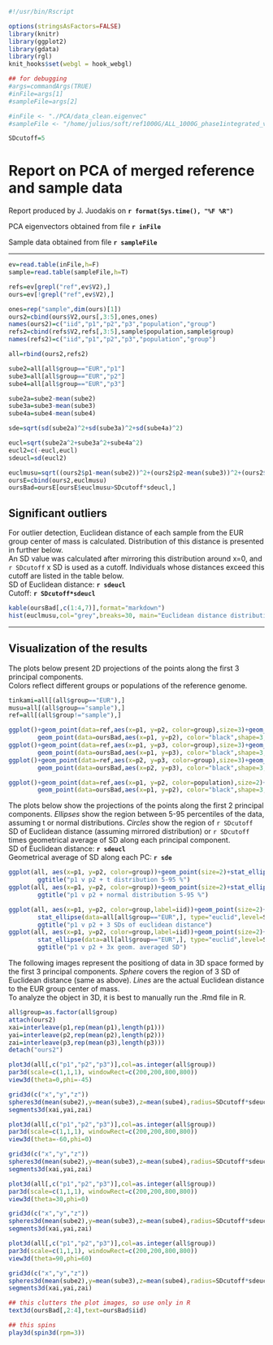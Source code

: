 ```r
#!/usr/bin/Rscript

options(stringsAsFactors=FALSE)
library(knitr)
library(ggplot2)
library(gdata)
library(rgl)
knit_hooks$set(webgl = hook_webgl)

## for debugging
#args=commandArgs(TRUE)
#inFile=args[1]
#sampleFile=args[2]

#inFile <- "./PCA/data_clean.eigenvec"
#sampleFile <- "/home/julius/soft/ref1000G/ALL_1000G_phase1integrated_v3.sample"

SDcutoff=5
```

Report on PCA of merged reference and sample data
========================================================

Report produced by J. Juodakis on **`r format(Sys.time(), "%F %R")`**

PCA eigenvectors obtained from file **`r inFile`**

Sample data obtained from file **`r sampleFile`**

------------------------------------------

```r
ev=read.table(inFile,h=F)
sample=read.table(sampleFile,h=T)

refs=ev[grepl("ref",ev$V2),]
ours=ev[!grepl("ref",ev$V2),]

ones=rep("sample",dim(ours)[1])
ours2=cbind(ours$V2,ours[,3:5],ones,ones)
names(ours2)=c("iid","p1","p2","p3","population","group")
refs2=cbind(refs$V2,refs[,3:5],sample$population,sample$group)
names(refs2)=c("iid","p1","p2","p3","population","group")

all=rbind(ours2,refs2)
```

```r
sube2=all[all$group=="EUR","p1"]
sube3=all[all$group=="EUR","p2"]
sube4=all[all$group=="EUR","p3"]

sube2a=sube2-mean(sube2)
sube3a=sube3-mean(sube3)
sube4a=sube4-mean(sube4)

sde=sqrt(sd(sube2a)^2+sd(sube3a)^2+sd(sube4a)^2)

eucl=sqrt(sube2a^2+sube3a^2+sube4a^2)
eucl2=c(-eucl,eucl)
sdeucl=sd(eucl2)

euclmusu=sqrt((ours2$p1-mean(sube2))^2+(ours2$p2-mean(sube3))^2+(ours2$p3-mean(sube4))^2)
oursE=cbind(ours2,euclmusu)
oursBad=oursE[oursE$euclmusu>SDcutoff*sdeucl,]
```

## Significant outliers

For outlier detection, Euclidean distance of each sample from the EUR group center of mass is calculated. Distribution of this distance is presented in further below.  
An SD value was calculated after mirroring this distribution around x=0, and `r SDcutoff` x SD is used as a cutoff. Individuals whose distances exceed this cutoff are listed in the table below.  
SD of Euclidean distance: **`r sdeucl`**  
Cutoff: **`r SDcutoff*sdeucl`**  

```r
kable(oursBad[,c(1:4,7)],format="markdown")
hist(euclmusu,col="grey",breaks=30, main="Euclidean distance distribution",xlab="Euclidean distance from EUR group center")
```

------------
## Visualization of the results

The plots below present 2D projections of the points along the first 3 principal components.  
Colors reflect different groups or populations of the reference genome.

```r
tinkami=all[(all$group=="EUR"),]
musu=all[(all$group=="sample"),]
ref=all[(all$group!="sample"),]

ggplot()+geom_point(data=ref,aes(x=p1, y=p2, color=group),size=3)+geom_point(data=musu,aes(x=p1, y=p2, color=group),size=3)+
        geom_point(data=oursBad,aes(x=p1, y=p2), color="black",shape=3,size=3)+ggtitle("p1 vs p2")
ggplot()+geom_point(data=ref,aes(x=p1, y=p3, color=group),size=3)+geom_point(data=musu,aes(x=p1, y=p3, color=group),size=3)+
        geom_point(data=oursBad,aes(x=p1, y=p3), color="black",shape=3,size=3)+ggtitle("p1 vs p3")
ggplot()+geom_point(data=ref,aes(x=p2, y=p3, color=group),size=3)+geom_point(data=musu,aes(x=p2, y=p3, color=group),size=3)+
        geom_point(data=oursBad,aes(x=p2, y=p3), color="black",shape=3,size=3)+ggtitle("p2 vs p3")

ggplot()+geom_point(data=ref,aes(x=p1, y=p2, color=population),size=2)+geom_point(data=musu,aes(x=p1, y=p2, color=population),size=2)+
        geom_point(data=oursBad,aes(x=p1, y=p2), color="black",shape=3,size=2)+ggtitle("p1 vs p2 on POPULATIONS")
```

The plots below show the projections of the points along the first 2 principal components. *Ellipses* show the region between 5-95 percentiles of the data, assuming t or normal distributions. *Circles* show the region of `r SDcutoff` SD of Euclidean distance (assuming mirrored distribution) or `r SDcutoff` times geometrical average of SD along each principal component.  
SD of Euclidean distance: **`r sdeucl`**  
Geometrical average of SD along each PC: **`r sde`**  

```r
ggplot(all, aes(x=p1, y=p2, color=group))+geom_point(size=2)+stat_ellipse(data=tinkami)+
        ggtitle("p1 v p2 + t distribution 5-95 %")
ggplot(all, aes(x=p1, y=p2, color=group))+geom_point(size=2)+stat_ellipse(data=tinkami, type="norm")+
        ggtitle("p1 v p2 + normal distribution 5-95 %")

ggplot(all, aes(x=p1, y=p2, color=group,label=iid))+geom_point(size=2)+
        stat_ellipse(data=all[all$group=="EUR",], type="euclid",level=SDcutoff*sdeucl)+
        ggtitle("p1 v p2 + 3 SDs of euclidean distance")
ggplot(all, aes(x=p1, y=p2, color=group,label=iid))+geom_point(size=2)+
        stat_ellipse(data=all[all$group=="EUR",], type="euclid",level=SDcutoff*sde)+
        ggtitle("p1 v p2 + 3x geom. averaged SD")
```

The following images represent the positiong of data in 3D space formed by the first 3 principal components. *Sphere* covers the region of 3 SD of Euclidean distance (same as above). *Lines* are the actual Euclidean distance to the EUR group center of mass.  
To analyze the object in 3D, it is best to manually run the .Rmd file in R.

```r
all$group=as.factor(all$group)
attach(ours2)
xai=interleave(p1,rep(mean(p1),length(p1)))
yai=interleave(p2,rep(mean(p2),length(p2)))
zai=interleave(p3,rep(mean(p3),length(p3)))
detach("ours2")
```

```r
plot3d(all[,c("p1","p2","p3")],col=as.integer(all$group))
par3d(scale=c(1,1,1), windowRect=c(200,200,800,800))
view3d(theta=0,phi=-45)

grid3d(c("x","y","z"))
spheres3d(mean(sube2),y=mean(sube3),z=mean(sube4),radius=SDcutoff*sdeucl,front="line",back="line",alpha=0.5)
segments3d(xai,yai,zai)
```

```r
plot3d(all[,c("p1","p2","p3")],col=as.integer(all$group))
par3d(scale=c(1,1,1), windowRect=c(200,200,800,800))
view3d(theta=-60,phi=0)

grid3d(c("x","y","z"))
spheres3d(mean(sube2),y=mean(sube3),z=mean(sube4),radius=SDcutoff*sdeucl,front="line",back="line",alpha=0.5)
segments3d(xai,yai,zai)
```

```r
plot3d(all[,c("p1","p2","p3")],col=as.integer(all$group))
par3d(scale=c(1,1,1), windowRect=c(200,200,800,800))
view3d(theta=30,phi=0)

grid3d(c("x","y","z"))
spheres3d(mean(sube2),y=mean(sube3),z=mean(sube4),radius=SDcutoff*sdeucl,front="line",back="line",alpha=0.5)
segments3d(xai,yai,zai)
```

```r
plot3d(all[,c("p1","p2","p3")],col=as.integer(all$group))
par3d(scale=c(1,1,1), windowRect=c(200,200,800,800))
view3d(theta=90,phi=60)

grid3d(c("x","y","z"))
spheres3d(mean(sube2),y=mean(sube3),z=mean(sube4),radius=SDcutoff*sdeucl,front="line",back="line",alpha=0.5)
segments3d(xai,yai,zai)
```

```r
## this clutters the plot images, so use only in R
text3d(oursBad[,2:4],text=oursBad$iid)

## this spins
play3d(spin3d(rpm=3))
```
